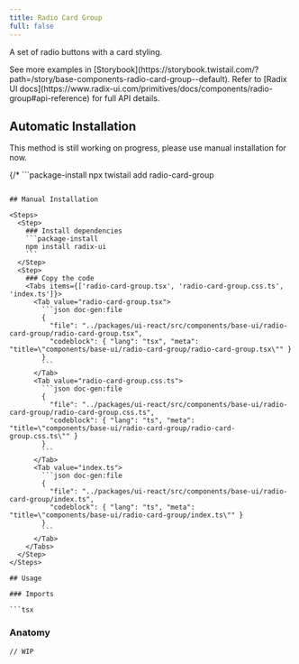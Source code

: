 ```yaml
---
title: Radio Card Group
full: false
---
```


A set of radio buttons with a card styling.

<Callout type='info'>
  See more examples in [Storybook](https://storybook.twistail.com/?path=/story/base-components-radio-card-group--default).
  Refer to [Radix UI docs](https://www.radix-ui.com/primitives/docs/components/radio-group#api-reference) for full API details.
</Callout>

## Automatic Installation

<Callout type='warn'>
  This method is still working on progress, please use manual installation for now.
</Callout>

{/* ```package-install
npx twistail add radio-card-group
``` */}

## Manual Installation

<Steps>
  <Step>
    ### Install dependencies
    ```package-install
    npm install radix-ui
    ```
  </Step>
  <Step>
    ### Copy the code
    <Tabs items={['radio-card-group.tsx', 'radio-card-group.css.ts', 'index.ts']}>
      <Tab value="radio-card-group.tsx">
        ```json doc-gen:file
        {
          "file": "../packages/ui-react/src/components/base-ui/radio-card-group/radio-card-group.tsx",
          "codeblock": { "lang": "tsx", "meta": "title=\"components/base-ui/radio-card-group/radio-card-group.tsx\"" }
        }
        ```
      </Tab>
      <Tab value="radio-card-group.css.ts">
        ```json doc-gen:file
        {
          "file": "../packages/ui-react/src/components/base-ui/radio-card-group/radio-card-group.css.ts",
          "codeblock": { "lang": "ts", "meta": "title=\"components/base-ui/radio-card-group/radio-card-group.css.ts\"" }
        }
        ```
      </Tab>
      <Tab value="index.ts">
        ```json doc-gen:file
        {
          "file": "../packages/ui-react/src/components/base-ui/radio-card-group/index.ts",
          "codeblock": { "lang": "ts", "meta": "title=\"components/base-ui/radio-card-group/index.ts\"" }
        }
        ```
      </Tab>
    </Tabs>
  </Step>
</Steps>

## Usage

### Imports

```tsx
```

### Anatomy

```tsx
// WIP
```
